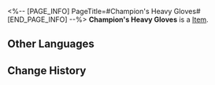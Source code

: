 <%-- [PAGE_INFO]
PageTitle=#Champion's Heavy Gloves#
[END_PAGE_INFO] --%>
{{Item Infobox
|id          = 51052
|image       = Item Champion's Heavy Gloves.png
|type        = 
|invCategory = Relics
|rarity      = 4
|effect      = 
|description = A pair of boxing gloves kept in excellent condition. Some slight wear doesn't hinder their effectiveness.
|source1     = [[Cavern of Corrosion: Silvermane Guard Restricted Zone]]
}}
'''Champion's Heavy Gloves''' is a [[Item]].

==Other Languages==
{{Other Languages
|en   = Champion's Heavy Gloves
|zhs  = 拳王的重炮拳套
|zht  = 拳王的重炮拳套
|ja   = チャンピオンの重砲グローブ
|ko   = 격투왕의 대포 글러브
|es   = Guantes pesados de la campeona
|fr   = Gants de championne
|ru   = Тяжёлые перчатки чемпиона
|th   = Champion's Heavy Gloves
|vi   = Găng Tay Pháo Của Quyền Vương
|de   = Schwere Handschuhe des Champions
|id   = Champion's Heavy Gloves
|pt   = Luvas Pesadas da Campeã
}}

==Change History==
{{Change History|2.0}}